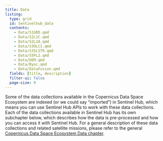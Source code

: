 ```yaml
---
title: Data
listing:
  type: grid
  id: Sentinelhub_data
  contents:
    - Data/S1GRD.qmd
    - Data/S2L1C.qmd
    - Data/S2L2A.qmd
    - Data/S3OLCI.qmd
    - Data/S3SLSTR.qmd
    - Data/S5PL2.qmd
    - Data/DEM.qmd
    - Data/Byoc.qmd
    - Data/DataFusion.qmd
  fields: [title, description]
  filter-ui: false
  page-size: 9
---
```


Some of the data collections available in the Copernicus Data Space
Ecosystem are indexed (or we could say "imported") in Sentinel Hub,
which means you can use Sentinel Hub APIs to work with these data
collections. Each of the data collections available in Sentinel Hub
has its own subchapter below, which describes how the data is
pre-processed and how you can access it with Sentinel Hub. For a
general description of these data collections and related satellite
missions, please refer to the general [Copernicus Data Space Ecosystem
Data chapter](/Data.qmd).

::: {#Sentinelhub_data}
:::
